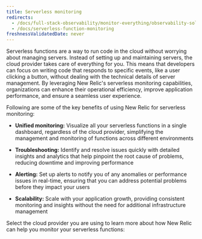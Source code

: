 ```yaml
---
title: Serverless monitoring
redirects:
  - /docs/full-stack-observability/monitor-everything/observability-solutions/serverless-monitoring
  - /docs/serverless-function-monitoring
freshnessValidatedDate: never
---
```


Serverless functions are a way to run code in the cloud without worrying about managing servers. Instead of setting up and maintaining servers, the cloud provider takes care of everything for you. This means that developers can focus on writing code that responds to specific events, like a user clicking a button, without dealing with the technical details of server management.
By leveraging New Relic's serverless monitoring capabilities, organizations can enhance their operational efficiency, improve application performance, and ensure a seamless user experience.

Following are some of the key benefits of using New Relic for serverless monitoring:

* **Unified monitoring:** Visualize all your serverless functions in a single dashboard, regardless of the cloud provider, simplifying the management and monitoring of functions across different environments

* **Troubleshooting:** Identify and resolve issues quickly with detailed insights and analytics that help pinpoint the root cause of problems, reducing downtime and improving performance

* **Alerting:** Set up alerts to notify you of any anomalies or performance issues in real-time, ensuring that you can address potential problems before they impact your users

* **Scalability:** Scale with your application growth, providing consistent monitoring and insights without the need for additional infrastructure management

Select the cloud provider you are using to learn more about how New Relic can help you monitor your serverless functions:




<LandingPageTileGrid>
  <LandingPageTile
    title="AWS Lambda"
    href="/docs/serverless-function-monitoring/aws-lambda-monitoring/get-started/monitoring-aws-lambda-serverless-monitoring"
    icon="logo-aws"
  />

  <LandingPageTile
    title="Azure Functions"
    href="/docs/serverless-function-monitoring/azure-function-monitoring/introduction-azure-monitoring"
    icon="logo-azure"
  />

  <LandingPageTile
    title="Google Cloud Functions"
    href="/docs/integrations/google-cloud-platform-integrations/gcp-integrations-list/google-cloud-functions-monitoring-integration"
    icon="logo-gcloud"
  />
</LandingPageTileGrid>
